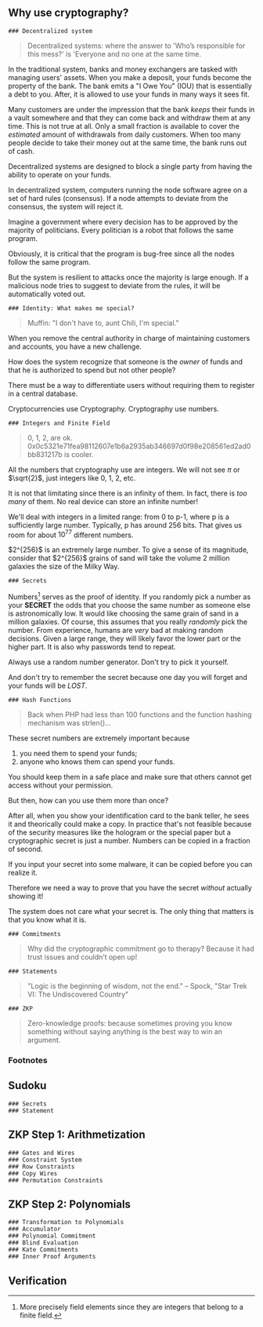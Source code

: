 
## Why use cryptography?
    ### Decentralized system

> Decentralized systems: where the answer to
'Who’s responsible for this mess?' is 'Everyone
and no one at the same time.

In the traditional system, banks and money exchangers
are tasked with managing users' assets. When you
make a deposit, your funds become the property 
of the bank. The bank emits a "I Owe You" (IOU)
that is essentially a debt to you. After, it is
allowed to use your funds in many ways it sees fit.

Many customers are under the impression that the bank
*keeps* their funds in a vault somewhere and that 
they can come back and withdraw them at any time.
This is not true at all. Only a small fraction is
available to cover the *estimated* amount of withdrawals
from daily customers. When too many people decide
to take their money out at the same time, the bank
runs out of cash.

Decentralized systems are designed to block a
single party from having the ability to operate on
your funds.

In decentralized system, computers running the
node software agree on a set of hard rules (consensus).
If a node attempts to deviate from the consensus,
the system will reject it.

<Callout>
Imagine a government where every decision has to be 
approved by the majority of politicians. Every 
politician is a robot that follows the same program.
</Callout>

Obviously, it is critical that the program is bug-free
since all the nodes follow the same program.

But the system is resilient to attacks once the majority
is large enough. If a malicious node tries to suggest
to deviate from the rules, it will be automatically voted
out.

    ### Identity: What makes me special?
> Muffin: "I don't have to, aunt Chili, I'm special."

When you remove the central authority in charge of maintaining
customers and accounts, you have a new challenge.

How does the system recognize that someone is the *owner*
of funds and that he is authorized to spend but not other people?

There must be a way to differentiate users without requiring them
to register in a central database.

<Callout>
Cryptocurrencies use Cryptography. Cryptography use numbers.
</Callout>

    ### Integers and Finite Field
> 0, 1, 2, are ok. 0x0c5321e71fea98112607e1b6a2935ab346697d0f98e208561ed2ad0bb831217b
is cooler.

All the numbers that cryptography use are integers. We
will not see $\pi$ or $\sqrt{2}$, just integers like 0, 1, 2, etc.

It is not that limitating since there is an infinity of them.
In fact, there is *too many* of them. No real device can store
an infinite number! 

We'll deal with integers in a limited range: from 0 to p-1, where
p is a sufficiently large number. Typically, p has around 256 bits.
That gives us room for about $10^{77}$ different numbers.

<Callout>
$2^{256}$ is an extremely large number. To give a sense 
of its magnitude, consider that $2^{256}$ grains of sand
will take the volume 2 million galaxies the size of the Milky
Way.
</Callout>

    ### Secrets

Numbers[^1] serves as the proof of identity. If you 
randomly pick a number as your **SECRET**
the odds that you choose the same
number as someone else is astronomically low. It would
like choosing the same grain of sand in a million galaxies.
Of course, this assumes that you really *randomly* pick
the number. From experience, humans are *very* bad at
making random decisions. Given a large range, they will
likely favor the lower part or the higher part. It is also
why passwords tend to repeat.

<Callout>
Always use a random number generator. Don't try
to pick it yourself.
</Callout>

And don't try to remember the secret because one day
you will forget and your funds will be *LOST*.

    ### Hash Functions
> Back when PHP had less than 100 functions
and the function hashing mechanism was strlen()...

These secret numbers are extremely important because
1. you need them to spend your funds;
1. anyone who knows them can spend your funds.

You should keep them in a safe place and make sure
that others cannot get access without your permission.

But then, how can you use them more than once?

After all, when you show your identification card
to the bank teller, he sees it and theorically could
make a copy. In practice that's not feasible because
of the security measures like the hologram or the
special paper but a cryptographic secret is just
a number. Numbers can be copied in a fraction of second.

<Callout type="warning">
If you input your secret into some malware, it can
be copied before you can realize it.
</Callout>

Therefore we need a way to prove that you have the
secret *without* actually showing it!

<Callout>
The system does not care what your secret is.
The only thing that matters is that you know what it is.
</Callout>

    ### Commitments
> Why did the cryptographic commitment go to therapy? Because
it had trust issues and couldn’t open up!

    ### Statements
> "Logic is the beginning of wisdom, not the end." – Spock, "Star Trek VI: The Undiscovered Country"

    ### ZKP
> Zero-knowledge proofs: because sometimes proving you know something without saying anything is the best way to win an argument.

### Footnotes

[^1]: More precisely field elements since they are integers
that belong to a finite field.


## Sudoku
    ### Secrets
    ### Statement
## ZKP Step 1: Arithmetization
    ### Gates and Wires
    ### Constraint System
    ### Row Constraints
    ### Copy Wires
    ### Permutation Constraints
## ZKP Step 2: Polynomials
    ### Transformation to Polynomials
    ### Accumulator
    ### Polynomial Commitment
    ### Blind Evaluation
    ### Kate Commitments
    ### Inner Proof Arguments
## Verification
